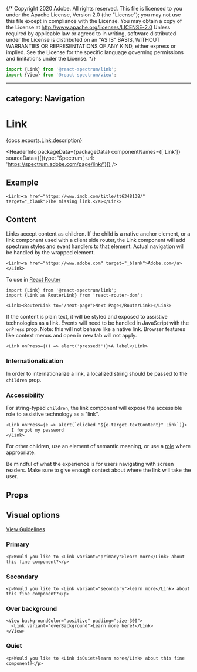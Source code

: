 {/* Copyright 2020 Adobe. All rights reserved.
This file is licensed to you under the Apache License, Version 2.0 (the "License");
you may not use this file except in compliance with the License. You may obtain a copy
of the License at http://www.apache.org/licenses/LICENSE-2.0
Unless required by applicable law or agreed to in writing, software distributed under
the License is distributed on an "AS IS" BASIS, WITHOUT WARRANTIES OR REPRESENTATIONS
OF ANY KIND, either express or implied. See the License for the specific language
governing permissions and limitations under the License. */}



```jsx import
import {Link} from '@react-spectrum/link';
import {View} from '@react-spectrum/view';
```

---
category: Navigation
---

# Link

<p>{docs.exports.Link.description}</p>

<HeaderInfo
  packageData={packageData}
  componentNames={['Link']}
  sourceData={[{type: 'Spectrum', url: 'https://spectrum.adobe.com/page/link/'}]} />

## Example

```tsx example
<Link><a href="https://www.imdb.com/title/tt6348138/" target="_blank">The missing link.</a></Link>
```

## Content

Links accept content as children.
If the child is a native anchor element, or a link component used with a client side router, the Link component will add spectrum styles and event handlers to that element.
Actual navigation will be handled by the wrapped element.

```tsx example
<Link><a href="https://www.adobe.com" target="_blank">Adobe.com</a></Link>
```

To use in [React Router](https://reacttraining.com/react-router/)

```tsx
import {Link} from '@react-spectrum/link';
import {Link as RouterLink} from 'react-router-dom';

<Link><RouterLink to="/next-page">Next Page</RouterLink></Link>
```

If the content is plain text, it will be styled and exposed to assistive technologies as a link.
Events will need to be handled in JavaScript with the `onPress` prop.
Note: this will not behave like a native link. Browser features like context menus and open in new tab will not apply.

```tsx example
<Link onPress={() => alert('pressed!')}>A label</Link>
```


### Internationalization

In order to internationalize a link, a localized string should be passed to the `children` prop.

### Accessibility

For string-typed `children`, the link component will expose the accessible role to assistive technology as a "link".

```tsx example
<Link onPress={e => alert(`clicked "${e.target.textContent}" Link`)}>
  I forgot my password
</Link>
```

For other children, use an element of semantic meaning, or use a [role](https://developer.mozilla.org/en-US/docs/Web/Accessibility/ARIA/Roles) where appropriate.

Be mindful of what the experience is for users navigating with screen readers. Make sure to give enough context about where the link will take the user.

## Props

<PropTable component={docs.exports.Link} links={docs.links} />

## Visual options
[View Guidelines](https://spectrum.adobe.com/page/link/#Options)

### Primary
```tsx example
<p>Would you like to <Link variant="primary">learn more</Link> about this fine component?</p>
```

### Secondary
```tsx example
<p>Would you like to <Link variant="secondary">learn more</Link> about this fine component?</p>
```

### Over background
```tsx example
<View backgroundColor="positive" padding="size-300">
  <Link variant="overBackground">Learn more here!</Link>
</View>
```

### Quiet
```tsx example
<p>Would you like to <Link isQuiet>learn more</Link> about this fine component?</p>
```
